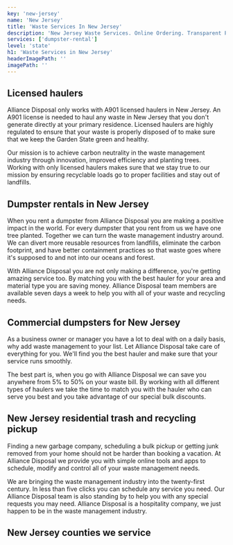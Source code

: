 ```yaml
---
key: 'new-jersey'
name: 'New Jersey'
title: 'Waste Services In New Jersey'
description: 'New Jersey Waste Services. Online Ordering. Transparent Pricing Simple Pricing. Friendly Alliance Disposal Team Members Available To Help You.'
services: ['dumpster-rental']
level: 'state'
h1: 'Waste Services in New Jersey'
headerImagePath: ''
imagePath: ''
---
```





## Licensed haulers
Alliance Disposal only works with A901 licensed haulers in New Jersey. An A901 license is needed to haul any waste in New Jersey that you don't generate directly at your primary residence. Licensed haulers are highly regulated to ensure that your waste is properly disposed of to make sure that we keep the Garden State green and healthy.

Our mission is to achieve carbon neutrality in the waste management industry through innovation, improved efficiency and planting trees. Working with only licensed haulers makes sure that we stay true to our mission by ensuring recyclable loads go to proper facilities and stay out of landfills. 

## Dumpster rentals in New Jersey
When you rent a dumpster from Alliance Disposal you are making a positive impact in the world. For every dumpster that you rent from us we have one tree planted. Together we can turn the waste management industry around. We can divert more reusable resources from landfills, eliminate the carbon footprint, and have better containment practices so that waste goes where it's supposed to and not into our oceans and forest.

With Alliance Disposal you are not only making a difference, you're getting amazing service too. By matching you with the best hauler for your area and material type you are saving money. Alliance Disposal team members are available seven days a week to help you with all of your waste and recycling needs.

<DumpsterRentalCTA
    imageAlt='New Jersey dumpster rentals'
/>

## Commercial dumpsters for New Jersey
As a business owner or manager you have a lot to deal with on a daily basis, why add waste management to your list. Let Alliance Disposal take care of everything for you. We'll find you the best hauler and make sure that your service runs smoothly.

The best part is, when you go with Alliance Disposal we can save you anywhere from 5% to 50% on your waste bill. By working with all different types of haulers we take the time to match you with the hauler who can serve you best and you take advantage of our special bulk discounts.

## New Jersey residential trash and recycling pickup
Finding a new garbage company, scheduling a bulk pickup or getting junk removed from your home should not be harder than booking a vacation. At Alliance Disposal we provide you with simple online tools and apps to schedule, modify and control all of your waste management needs.

We are bringing the waste management industry into the twenty-first century. In less than five clicks you can schedule any service you need. Our Alliance Disposal team is also standing by to help you with any special requests you may need. Alliance Disposal is a hospitality company, we just happen to be in the waste management industry. 

## New Jersey counties we service 
<CountyList counties={counties} />